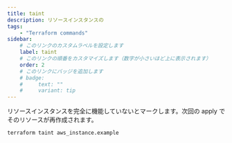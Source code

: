 ```yaml
---
title: taint
description: リソースインスタンスの
tags:
    - "Terraform commands"
sidebar:
    # このリンクのカスタムラベルを設定します
    label: taint
    # このリンクの順番をカスタマイズします（数字が小さいほど上に表示されます）
    order: 2
    # このリンクにバッジを追加します
    # badge:
    #     text: ""
    #     variant: tip
---
```


リソースインスタンスを完全に機能していないとマークします。次回の apply でそのリソースが再作成されます。

```bash frame="none"
terraform taint aws_instance.example
```

